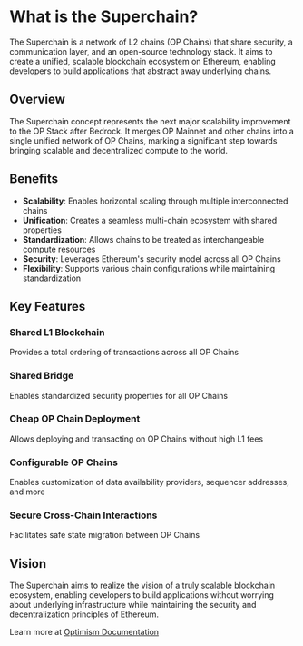 # What is the Superchain?

The Superchain is a network of L2 chains (OP Chains) that share security, a communication layer, and an open-source technology stack. It aims to create a unified, scalable blockchain ecosystem on Ethereum, enabling developers to build applications that abstract away underlying chains.

## Overview

The Superchain concept represents the next major scalability improvement to the OP Stack after Bedrock. It merges OP Mainnet and other chains into a single unified network of OP Chains, marking a significant step towards bringing scalable and decentralized compute to the world.

## Benefits

- **Scalability**: Enables horizontal scaling through multiple interconnected chains
- **Unification**: Creates a seamless multi-chain ecosystem with shared properties
- **Standardization**: Allows chains to be treated as interchangeable compute resources
- **Security**: Leverages Ethereum's security model across all OP Chains
- **Flexibility**: Supports various chain configurations while maintaining standardization

## Key Features

### Shared L1 Blockchain

Provides a total ordering of transactions across all OP Chains

### Shared Bridge

Enables standardized security properties for all OP Chains

### Cheap OP Chain Deployment

Allows deploying and transacting on OP Chains without high L1 fees

### Configurable OP Chains

Enables customization of data availability providers, sequencer addresses, and more

### Secure Cross-Chain Interactions

Facilitates safe state migration between OP Chains

## Vision

The Superchain aims to realize the vision of a truly scalable blockchain ecosystem, enabling developers to build applications without worrying about underlying infrastructure while maintaining the security and decentralization principles of Ethereum.

Learn more at [Optimism Documentation](https://docs.optimism.io/stack/explainer/)

